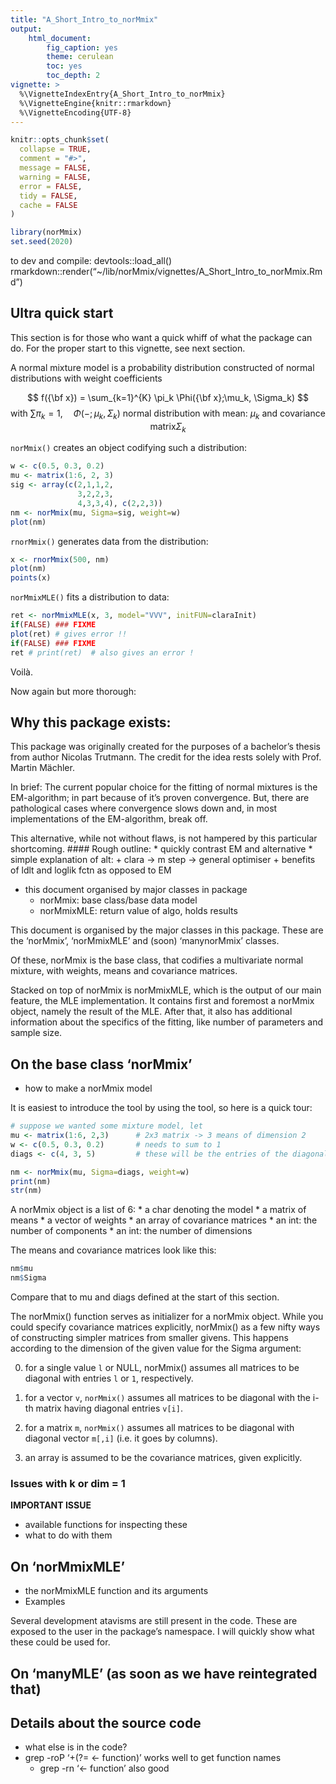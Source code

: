 ```yaml
---
title: "A_Short_Intro_to_norMmix"
output:
    html_document:
        fig_caption: yes
        theme: cerulean
        toc: yes
        toc_depth: 2
vignette: >
  %\VignetteIndexEntry{A_Short_Intro_to_norMmix}
  %\VignetteEngine{knitr::rmarkdown}
  %\VignetteEncoding{UTF-8}
---
```


```r
knitr::opts_chunk$set(
  collapse = TRUE,
  comment = "#>",
  message = FALSE,
  warning = FALSE,
  error = FALSE,
  tidy = FALSE,
  cache = FALSE
)
```

```r
library(norMmix)
set.seed(2020)
``` 

to dev and compile:
devtools::load_all()
rmarkdown::render("~/lib/norMmix/vignettes/A_Short_Intro_to_norMmix.Rmd")

## Ultra quick start

This section is for those who want a quick whiff of what the package can do.
For the proper start to this vignette, see next section.

A normal mixture model is a probability distribution constructed of normal distributions with weight coefficients

$$
f({\bf x}) = \sum_{k=1}^{K} \pi_k \Phi({\bf x};\mu_k, \Sigma_k) 
$$
$$
\text{ with } \sum \pi_k = 1, \quad \Phi(-; \mu_k, \Sigma_k) \text{ normal distribution with mean: } \mu_k \text{ and covariance matrix} \Sigma_k 
$$

`norMmix()` creates an object codifying such a distribution:

```r
w <- c(0.5, 0.3, 0.2)
mu <- matrix(1:6, 2, 3)
sig <- array(c(2,1,1,2,
               3,2,2,3,
               4,3,3,4), c(2,2,3))
nm <- norMmix(mu, Sigma=sig, weight=w)
plot(nm)
```

`rnorMmix()` generates data from the distribution:
```r
x <- rnorMmix(500, nm)
plot(nm)
points(x)
```

`norMmixMLE()` fits a distribution to data:
```r
ret <- norMmixMLE(x, 3, model="VVV", initFUN=claraInit)
if(FALSE) ### FIXME
plot(ret) # gives error !!
if(FALSE) ### FIXME
ret # print(ret)  # also gives an error !
```

Voilà.

Now again but more thorough:


## Why this package exists:

This package was originally created for the purposes of a bachelor's thesis 
from author Nicolas Trutmann. The credit for the idea rests solely with Prof. 
Martin Mächler.

In brief: The current popular choice for the fitting of normal mixtures is the
EM-algorithm; in part because of it's proven convergence.
But, there are pathological cases where convergence slows down and, in most 
implementations of the EM-algorithm, break off.

This alternative, while not without flaws, is not hampered by this particular
shortcoming.
#### Rough outline:
* quickly contrast EM and alternative
* simple explanation of alt:
    + clara → m step → general optimiser
    + benefits of ldlt and loglik fctn as opposed to EM


* this document organised by major classes in package
    + norMmix: base class/base data model
    + norMmixMLE: return value of algo, holds results

This document is organised by the major classes in this package.
These are the 'norMmix', 'norMmixMLE' and (soon) 'manynorMmix' classes.

Of these, norMmix is the base class, that codifies a multivariate normal mixture,
with weights, means and covariance matrices.

Stacked on top of norMmix is norMmixMLE, which is the output of our main 
feature, the MLE implementation. It contains first and foremost a norMmix 
object, namely the result of the MLE. After that, it also has additional 
information about the specifics of the fitting, like number of parameters and 
sample size. 

## On the base class 'norMmix'

* how to make a norMmix model

It is easiest to introduce the tool by using the tool, so here is a quick tour:

```r
# suppose we wanted some mixture model, let
mu <- matrix(1:6, 2,3)      # 2x3 matrix -> 3 means of dimension 2
w <- c(0.5, 0.3, 0.2)       # needs to sum to 1
diags <- c(4, 3, 5)         # these will be the entries of the diagonal of the covariance matrices (see below)

nm <- norMmix(mu, Sigma=diags, weight=w)
print(nm)
str(nm)
```

A norMmix object is a list of 6: 
* a char denoting the model
* a matrix of means
* a vector of weights
* an array of covariance matrices
* an int: the number of components
* an int: the number of dimensions

The means and covariance matrices look like this:
```r
nm$mu
nm$Sigma
```
Compare that to mu and diags defined at the start of this section.

The norMmix() function serves as initializer for a norMmix object. While you 
could specify covariance matrices explicitly, norMmix() as a few nifty ways of 
constructing simpler matrices from smaller givens.
This happens according to the dimension of the given value for the Sigma argument:


0. for a single value `l` or NULL, norMmix() assumes all matrices to be diagonal with entries `l` or `1`, respectively.

1. for a vector `v`, `norMmix()` assumes all matrices to be diagonal with the i-th matrix having diagonal entries `v[i]`.

2. for a matrix `m`, `norMmix()` assumes all matrices to be diagonal with diagonal vector `m[,i]` (i.e. it goes by columns).

3. an array is assumed to be the covariance matrices, given explicitly.


### Issues with k or dim = 1

**IMPORTANT ISSUE**

* available functions for inspecting these
* what to do with them

## On 'norMmixMLE'

* the norMmixMLE function and its arguments
* Examples

Several development atavisms are still present in the code. 
These are exposed to the user in the package's namespace.
I will quickly show what these could be used for.


## On 'manyMLE' (as soon as we have reintegrated that)

## Details about the source code

* what else is in the code?
* grep -roP '\w+(?= <- function)' works well to get function names
    * grep -rn '<- function' also good
